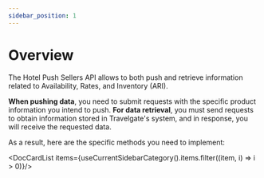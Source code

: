 ```yaml
---
sidebar_position: 1
---
```


# Overview

The Hotel Push Sellers API allows to both push and retrieve information related to Availability, Rates, and Inventory (ARI). 

**When pushing data**, you need to submit requests with the specific product information you intend to push. **For data retrieval**, you must send requests to obtain information stored in Travelgate's system, and in response, you will receive the requested data.

As a result, here are the specific methods you need to implement:


<DocCardList items={useCurrentSidebarCategory().items.filter((item, i) => i > 0)}/>

